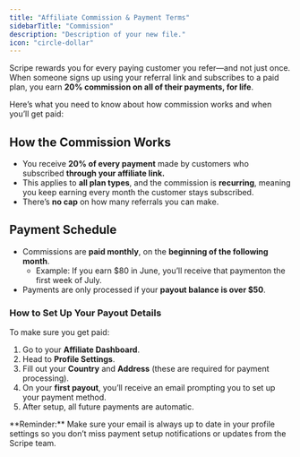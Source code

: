 ```yaml
---
title: "Affiliate Commission & Payment Terms"
sidebarTitle: "Commission"
description: "Description of your new file."
icon: "circle-dollar"
---
```


Scripe rewards you for every paying customer you refer—and not just once. When someone signs up using your referral link and subscribes to a paid plan, you earn **20% commission on all of their payments, for life**.

Here’s what you need to know about how commission works and when you’ll get paid:

## How the Commission Works

- You receive **20% of every payment** made by customers who subscribed **through your affiliate link.**
- This applies to **all plan types**, and the commission is **recurring**, meaning you keep earning every month the customer stays subscribed.
- There’s **no cap** on how many referrals you can make.

## Payment Schedule

- Commissions are **paid monthly**, on the **beginning of the following month**.
  - Example: If you earn \$80 in June, you’ll receive that paymenton the first week of July.
- Payments are only processed if your **payout balance is over \$50**.

### How to Set Up Your Payout Details

To make sure you get paid:

1. Go to your **Affiliate Dashboard**.
2. Head to **Profile Settings**.
3. Fill out your **Country** and **Address** (these are required for payment processing).
4. On your **first payout**, you’ll receive an email prompting you to set up your payment method.
5. After setup, all future payments are automatic.

<Note>
  **Reminder:** Make sure your email is always up to date in your profile settings so you don’t miss payment setup notifications or updates from the Scripe team.
</Note>